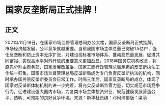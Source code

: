 # 国家反垄断局正式挂牌！
## 正文
2021年11月18日，在国家市场监督管理总局办公大楼，国家反垄断局正式挂牌。市场经济越发展，公平竞争就越重要。当前我国市场主体总量已突破1.5亿户，强化反垄断和防止资本无序扩张，对建设高标准市场体系、推动高质量发展、促进共同富裕、实现高水平对外开放的重要意义更加凸显。2018年国务院机构改革，将原先分别由商务部、国家发展改革委、国家工商行政管理总局承担的反垄断执法工作统一归集，国家市场监督管理总局反垄断局成为专门负责反垄断执法的机构，同时承办国务院反垄断委员会日常工作。时隔三年后，国家反垄断局的成立，体现了国家对反垄断体制机制的进一步完善，将充实反垄断监管力量，切实规范市场竞争行为，促进建设强大国内市场，为各类市场主体投资兴业、规范健康发展营造公平、透明、可预期的良好竞争环境。来源：新华社责编：邓珂玮排版：梁萌